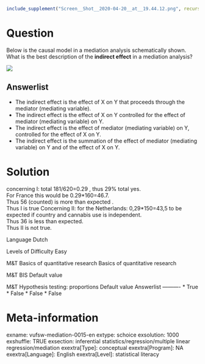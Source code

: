 ```r
include_supplement("Screen__Shot__2020-04-20__at__19.44.12.png", recursive = TRUE)
```

Question
========
Below is the causal model in a mediation analysis schematically shown.  
What is the best description of the **indirect effect** in a mediation analysis?  
  
![](Screen__Shot__2020-04-20__at__19.44.12.png)

Answerlist
----------
* The indirect effect is the effect of X on Y that proceeds through the mediator (mediating variable).
* The indirect effect is the effect of X on Y controlled for the effect of mediator (mediating variable) on Y.
* The indirect effect is the effect of mediator (mediating variable) on Y, controlled for the effect of X on Y.
* The indirect effect is the summation of the effect of mediator (mediating variable) on Y and of the effect of X on Y.

Solution
========

concerning I: total 181/620=0.29 , thus 29% total yes.  
For France this would be 0.29*160=46.7.  
Thus 56 (counted) is more than expected .  
Thus I is true  Concerning II: for the Netherlands: 0,29\*150=43,5 to be expected if country and cannabis use is independent.  
Thus 36 is less than expected.  
Thus II is not true.

Language Dutch

Levels of Difficulty Easy

M&T Basics of quantitative research Basics of quantitative research

M&T BIS Default value

M&T Hypothesis testing: proportions Default value
Answerlist
----------
* True
* False
* False
* False

Meta-information
================
exname: vufsw-mediation-0015-en
extype: schoice
exsolution: 1000
exshuffle: TRUE
exsection: inferential statistics/regression/multiple linear regression/mediation
exextra[Type]: conceptual
exextra[Program]: NA
exextra[Language]: English
exextra[Level]: statistical literacy

